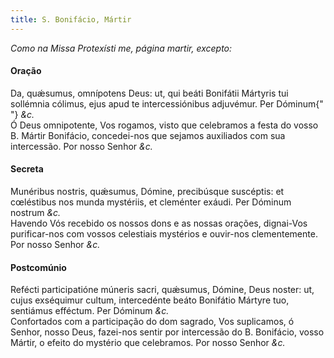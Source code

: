 ```yaml
---
title: S. Bonifácio, Mártir
---
```


<em>Como na Missa Protexísti me, página martir, excepto:</em>

<h4 class="text-center">Oração</h4>
<div class="grid grid-cols-2 gap-5">
  <div class="col-6 dropcaps text-justify">
    Da, quǽsumus, omnípotens Deus: ut, qui beáti Bonifátii Mártyris tui
    sollémnia cólimus, ejus apud te intercessiónibus adjuvémur. Per Dóminum{" "}
    <em>&c.</em>
  </div>
  <div class="col-6 dropcaps text-justify">
    Ó Deus omnipotente, Vos rogamos, visto que celebramos a festa do vosso B.
    Mártir Bonifácio, concedei-nos que sejamos auxiliados com sua intercessão.
    Por nosso Senhor <em>&c.</em>
  </div>
</div>

<h4 class="text-center">Secreta</h4>
<div class="grid grid-cols-2 gap-5">
  <div class="col-6 dropcaps text-justify">
    Munéribus nostris, quǽsumus, Dómine, precibúsque suscéptis: et cœléstibus
    nos munda mystériis, et cleménter exáudi. Per Dóminum nostrum <em>&c.</em>
  </div>
  <div class="col-6 dropcaps text-justify">
    Havendo Vós recebido os nossos dons e as nossas orações, dignai-Vos
    purificar-nos com vossos celestiais mystérios e ouvir-nos clementemente. Por
    nosso Senhor <em>&c.</em>
  </div>
</div>

<h4 class="text-center">Postcomúnio</h4>
<div class="grid grid-cols-2 gap-5">
  <div class="col-6 dropcaps text-justify">
    Refécti participatióne múneris sacri, quǽsumus, Dómine, Deus noster: ut,
    cujus exséquimur cultum, intercedénte beáto Bonifátio Mártyre tuo, sentiámus
    efféctum. Per Dóminum <em>&c.</em>
  </div>
  <div class="col-6 dropcaps text-justify">
    Confortados com a participação do dom sagrado, Vos suplicamos, ó Senhor,
    nosso Deus, fazei-nos sentir por intercessão do B. Bonifácio, vosso Mártir,
    o efeito do mystério que celebramos. Por nosso Senhor <em>&c.</em>
  </div>
</div>
